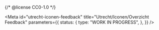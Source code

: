 {/* @license CC0-1.0 */}


<Meta
  id="utrecht-iconen-feedback"
  title="Utrecht/Iconen/Overzicht Feedback"
  parameters={{
    status: {
      type: "WORK IN PROGRESS",
    },
  }}
/>

<CustomIconGallery>
  <CustomIconGalleryItem name="arrow">
    <utrecht-icon-arrow />
  </CustomIconGalleryItem>
</CustomIconGallery>
